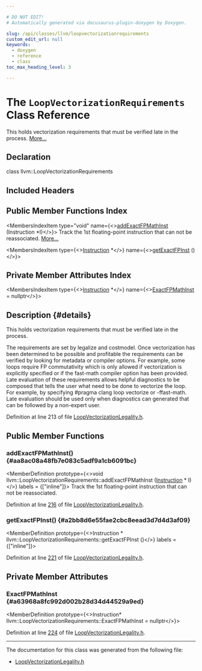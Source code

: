 ```yaml
---

# DO NOT EDIT!
# Automatically generated via docusaurus-plugin-doxygen by Doxygen.

slug: /api/classes/llvm/loopvectorizationrequirements
custom_edit_url: null
keywords:
  - doxygen
  - reference
  - class
toc_max_heading_level: 3

---
```





# The `LoopVectorizationRequirements` Class Reference

<DoxygenPage pluginConfig={pluginConfig}>

This holds vectorization requirements that must be verified late in the process. <a href="#details">More...</a>

## Declaration

<CodeBlock>class llvm::LoopVectorizationRequirements</CodeBlock>

## Included Headers

<IncludesList>
<IncludesListItem
  filePath="llvm/Transforms/Vectorize/LoopVectorizationLegality.h"
  permalink="/docs/api/files/include/include/llvm/include/llvm/transforms/include/llvm/transforms/vectorize/loopvectorizationlegality-h"
  isLocal="true" />
</IncludesList>

## Public Member Functions Index

<MembersIndex>

<MembersIndexItem
  type="void"
  name={<><a href="#aa8ac08a48fb7e083c5adf9a1cb6091bc">addExactFPMathInst</a> (Instruction &#42;I)</>}>
Track the 1st floating-point instruction that can not be reassociated. <a href="#aa8ac08a48fb7e083c5adf9a1cb6091bc">More...</a>
</MembersIndexItem>

<MembersIndexItem
  type={<><a href="/docs/api/classes/llvm/instruction">Instruction</a> &#42;</>}
  name={<><a href="#a2bb8d6e55fae2cbc8eead3d7d4d3af09">getExactFPInst</a> ()</>}>
</MembersIndexItem>

</MembersIndex>

## Private Member Attributes Index

<MembersIndex>

<MembersIndexItem
  type={<><a href="/docs/api/classes/llvm/instruction">Instruction</a> &#42;</>}
  name={<><a href="#a63968a8fc992d002b28d34d44529a9ed">ExactFPMathInst</a> = nullptr</>}>
</MembersIndexItem>

</MembersIndex>

## Description {#details}

This holds vectorization requirements that must be verified late in the process.

The requirements are set by legalize and costmodel. Once vectorization has been determined to be possible and profitable the requirements can be verified by looking for metadata or compiler options. For example, some loops require FP commutativity which is only allowed if vectorization is explicitly specified or if the fast-math compiler option has been provided. Late evaluation of these requirements allows helpful diagnostics to be composed that tells the user what need to be done to vectorize the loop. For example, by specifying #pragma clang loop vectorize or -ffast-math. Late evaluation should be used only when diagnostics can generated that can be followed by a non-expert user.

Definition at line 213 of file <a href="/docs/api/files/include/include/llvm/include/llvm/transforms/include/llvm/transforms/vectorize/loopvectorizationlegality-h">LoopVectorizationLegality.h</a>.

<SectionDefinition>

## Public Member Functions

### addExactFPMathInst() {#aa8ac08a48fb7e083c5adf9a1cb6091bc}

<MemberDefinition
  prototype={<>void llvm::LoopVectorizationRequirements::addExactFPMathInst (<a href="/docs/api/classes/llvm/instruction">Instruction</a> &#42; I)</>}
  labels = {["inline"]}>
Track the 1st floating-point instruction that can not be reassociated.

Definition at line <a href="/docs/api/files/include/include/llvm/include/llvm/transforms/include/llvm/transforms/vectorize/loopvectorizationlegality-h/#l00216">216</a> of file <a href="/docs/api/files/include/include/llvm/include/llvm/transforms/include/llvm/transforms/vectorize/loopvectorizationlegality-h">LoopVectorizationLegality.h</a>.
</MemberDefinition>

### getExactFPInst() {#a2bb8d6e55fae2cbc8eead3d7d4d3af09}

<MemberDefinition
  prototype={<>Instruction &#42; llvm::LoopVectorizationRequirements::getExactFPInst ()</>}
  labels = {["inline"]}>

Definition at line <a href="/docs/api/files/include/include/llvm/include/llvm/transforms/include/llvm/transforms/vectorize/loopvectorizationlegality-h/#l00221">221</a> of file <a href="/docs/api/files/include/include/llvm/include/llvm/transforms/include/llvm/transforms/vectorize/loopvectorizationlegality-h">LoopVectorizationLegality.h</a>.
</MemberDefinition>

</SectionDefinition>

<SectionDefinition>

## Private Member Attributes

### ExactFPMathInst {#a63968a8fc992d002b28d34d44529a9ed}

<MemberDefinition
  prototype={<>Instruction&#42; llvm::LoopVectorizationRequirements::ExactFPMathInst = nullptr</>}>

Definition at line <a href="/docs/api/files/include/include/llvm/include/llvm/transforms/include/llvm/transforms/vectorize/loopvectorizationlegality-h/#l00224">224</a> of file <a href="/docs/api/files/include/include/llvm/include/llvm/transforms/include/llvm/transforms/vectorize/loopvectorizationlegality-h">LoopVectorizationLegality.h</a>.
</MemberDefinition>

</SectionDefinition>

<hr/>

The documentation for this class was generated from the following file:

<ul>
<li><a href="/docs/api/files/include/include/llvm/include/llvm/transforms/include/llvm/transforms/vectorize/loopvectorizationlegality-h">LoopVectorizationLegality.h</a></li>
</ul>

</DoxygenPage>
